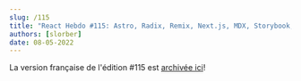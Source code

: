 ```yaml
---
slug: /115
title: "React Hebdo #115: Astro, Radix, Remix, Next.js, MDX, Storybook, Expo 46, Skia, TanStack, TC39, Docusaurus..."
authors: [slorber]
date: 08-05-2022
---
```


La version française de l'édition #115 est [archivée ici](https://www.getrevue.co/profile/thisweekinreact/issues/this-week-in-react-115-astro-radix-remix-next-js-mdx-storybook-expo-46-skia-tanstack-tc39-docusaurus-1291181)!

